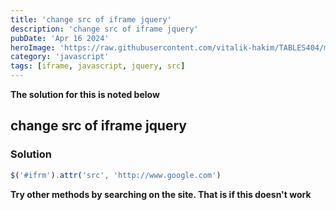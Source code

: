 ```yaml
---
title: 'change src of iframe jquery'
description: 'change src of iframe jquery'
pubDate: 'Apr 16 2024'
heroImage: 'https://raw.githubusercontent.com/vitalik-hakim/TABLES404/main/error_b/JavaScript.png'
category: 'javascript'
tags: [iframe, javascript, jquery, src]
---
```


**The solution for this is noted below**

## change src of iframe jquery

### Solution

```javascript
$('#ifrm').attr('src', 'http://www.google.com')
```

**Try other methods by searching on the site. That is if this doesn't work**
